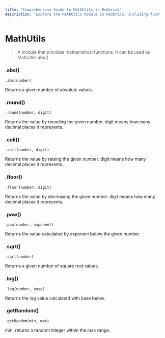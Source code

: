 ```yaml
---
title: "Comprehensive Guide to MathUtils in Redbrick"
description: "Explore the MathUtils module in Redbrick, including functions for absolute values, rounding, ceiling, flooring, power, square root, logarithm, and random number generation."
---
```

# MathUtils

> A module that provides mathematical functions. It can be used as MathUtils.abs().

### .abs()

`.abs(number) `

Returns a given number of absolute values.

### .round()

`.round(number, digit) `

Returns the value by rounding the given number. digit means how many decimal places it represents.

### .ceil()

`.ceil(number, digit) `

Returns the value by raising the given number. digit means how many decimal places it represents.

### .floor()

`.floor(number, digit) `

Returns the value by decreasing the given number. digit means how many decimal places it represents.

### .pow()

`.pow(number, exponent) `

Returns the value calculated by exponent below the given number.

### .sqrt()

`.sqrt(number) `

Returns a given number of square root values.

### .log()

`.log(number, base) `

Returns the log value calculated with base below.

### .getRandom()

`.getRandom(min, max) `

min, returns a random integer within the max range.
